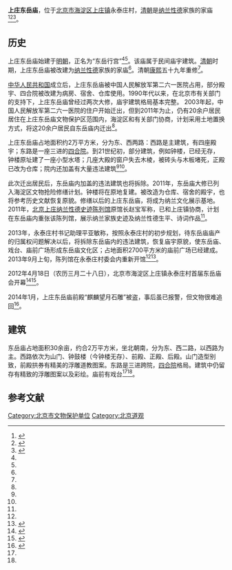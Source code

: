 {{文物保护单位
| 级别 = 省级
| 省区市 = 北京市
| 图片 = 
| 名称 = 上庄东岳庙
| 编号 = 7-17
| 分类 = 古建筑
| 时代 = 明、清
| 所在 = [[海淀区|海淀区]][[上庄镇_(北京市)|上庄镇]]永泰庄村
| 登录 = 2003年
}}

'''上庄东岳庙'''，位于[[北京市|北京市]][[海淀区|海淀区]][[上庄镇_(北京市)|上庄镇]]永泰庄村，[[清朝|清朝]]是[[纳兰性德|纳兰性德]]家族的家庙<ref name=xhw>{{Cite web |url=http://www.bj.xinhuanet.com/bjpd_sdwm/2011-10/29/content_24005200.htm |title=北京海淀上庄东岳庙将大修，新华网，2011-10-29 |accessdate=2013-09-20 |archive-date=2012-05-06 |archive-url=https://web.archive.org/web/20120506194256/http://www.bj.xinhuanet.com/bjpd_sdwm/2011-10/29/content_24005200.htm |dead-url=no }}</ref><ref name=bjhd>{{Cite web  |url =http://whw.bjhd.gov.cn/whyc/hdww/wwbh/201306/t20130603_507230.htm  |title =上庄东岳庙  |author =  |date =2013-06-03  |publisher =北京市海淀区文化委员会  |language =  |accessdate =  |quote =  |archive-url =https://web.archive.org/web/20180821093854/http://whw.bjhd.gov.cn/whyc/hdww/wwbh/201306/t20130603_507230.htm  |archive-date =2018-08-21  |dead-url =yes  }}</ref><ref name=ifeng>{{Cite web |url=http://news.ifeng.com/mainland/detail_2013_09/20/29752591_0.shtml |title=纳兰性德家庙将复原 曾任康熙御前侍卫，凤凰网，2013年09月20日 |access-date=2013年9月20日 |archive-date=2019年5月2日 |archive-url=https://web.archive.org/web/20190502134710/http://news.ifeng.com/mainland/detail_2013_09/20/29752591_0.shtml |dead-url=no }}</ref>。

==历史==
上庄东岳庙始建于[[明朝|明朝]]，正名为“东岳行宫”<ref name=bjhd/><ref name=xhw/>。该庙属于民间庙宇建筑。[[清朝|清朝]]时期，上庄东岳庙被改建为[[纳兰性德|纳兰性德]]家族的家庙<ref name=xhw/>。清朝[[康熙|康熙]]五十九年重修<ref name=bjhd/>。

[[中华人民共和国|中华人民共和国]]成立后，上庄东岳庙被中国人民解放军第二六一医院占用，部分殿宇、四合院被改建为病房、宿舍、仓库使用。1990年代以来，在北京市有关部门的支持下，上庄东岳庙曾经过两次大修，庙宇建筑格局基本完整。 2003年起，中国人民解放军第二六一医院的住户开始迁出，但到2011年为止，仍有20余户居民居住在上庄东岳庙文物保护区范围内，海淀区和有关部门协商，计划采用土地置换方式，将这20余户居民自东岳庙内迁出<ref name=xhw/>。

上庄东岳庙占地面积约2万平方米，分为东、西两路：西路是主建筑，有四座殿宇；东路是一座三进的[[四合院|四合院]]。到21世纪初，部分建筑，例如钟楼，已经无存，钟楼原址建了一座小型水塔；几座大殿的窗户失去木棱，被砖头与木板堵死，正殿已改为仓库；院内还加盖有大量违法建筑<ref name=xhw/><ref name=ifeng/>。

此次迁出居民后，东岳庙内加盖的违法建筑也将拆除。2011年，东岳庙大修已列入海淀区文物抢险修缮计划。钟楼将在原地复建。被改造为仓库、宿舍的殿宇，也将参考历史文献恢复原貌。修缮以后的上庄东岳庙，将成为纳兰文化展示基地。2011年，[[北京上庄纳兰性德史迹陈列馆|北京上庄纳兰性德史迹陈列馆]]原馆长赵宝军称，已和上庄镇协商，计划在东岳庙内重张该陈列馆，展示纳兰家族史迹及纳兰性德生平、诗词作品<ref name=xhw/>。

2013年，永泰庄村书记助理平亚敏称，按照永泰庄村的初步规划，待东岳庙庙产的归属权问题解决以后，将拆除东岳庙内的违法建筑，恢复庙宇原貌，使东岳庙、戏台、庙前广场形成东岳庙文化区；占地面积2700平方米的庙前广场已经建成。2013年9月上旬，陈列馆在永泰庄村委会内重新开馆<ref name=ifeng/><ref>{{Cite web |url=http://www.hdonl.cn/HD_HDXW_SHOW.aspx?NewsID=55401 |title=纳兰纪念馆重新开馆，北京市海淀区新闻中心，2013-9-8 |accessdate=2013-09-20 |archive-date=2013-09-21 |archive-url=https://web.archive.org/web/20130921055055/http://www.hdonl.cn/HD_HDXW_SHOW.aspx?NewsID=55401 |dead-url=no }}</ref>。

2012年4月18日（农历三月二十八日），北京市海淀区上庄镇永泰庄村首届东岳庙会开幕<ref>{{Cite web  |url =http://news.163.com/12/0426/14/8019O77800014AED.html  |title =永泰庄村首届东岳庙会圆满结束，打响纳兰文化村建设第一枪  |author =  |date =2012-04-26  |publisher =网易  |language =  |accessdate =  |quote =  |archive-url =https://web.archive.org/web/20180821093809/http://news.163.com/12/0426/14/8019O77800014AED.html  |archive-date =2018-08-21  |dead-url =yes  }}</ref><ref>{{Cite web |url = http://news.sohu.com/20120405/n339807277.shtml |title = 民俗文化栖息地——上庄永泰庄村东岳庙 |author =  |date = 2012-04-05 |publisher = 搜狐 |language =  |accessdate =  |quote =  |archive-date = 2019-05-02 |archive-url = https://web.archive.org/web/20190502145228/http://news.sohu.com/20120405/n339807277.shtml |dead-url = no }}</ref>。

2014年1月，上庄东岳庙前殿“麒麟望月石雕”被盗，事后虽已报警，但文物很难追回<ref>{{Cite web |url = http://news.sohu.com/20140211/n394759071.shtml |title = 北京上庄镇东岳庙大理石窗雕文物被盗 |author =  |date = 2014-02-11 |publisher = 搜狐 |language =  |accessdate =  |quote =  |archive-date = 2020-10-21 |archive-url = https://web.archive.org/web/20201021112146/http://news.sohu.com/20140211/n394759071.shtml |dead-url = no }}</ref>。

==建筑==
东岳庙占地面积30余亩，约合2万平方米，坐北朝南，分为东、西二路，以西路为主。西路依次为山门、钟鼓楼（今钟楼无存）、前殿、正殿、后殿。山门造型别致，前殿拱券有精美的浮雕道教图案。东路是三进跨院，[[四合院|四合院]]格局。建筑中仍留存有精致的浮雕图案以及彩绘。庙前有戏台<ref name=ifeng/><ref name=bjhd/>。

==参考文献==
{{reflist}}

{{北京市文物保护单位}}
[[Category:北京市文物保护单位|Category:北京市文物保护单位]]
[[Category:北京道观|Category:北京道观]]